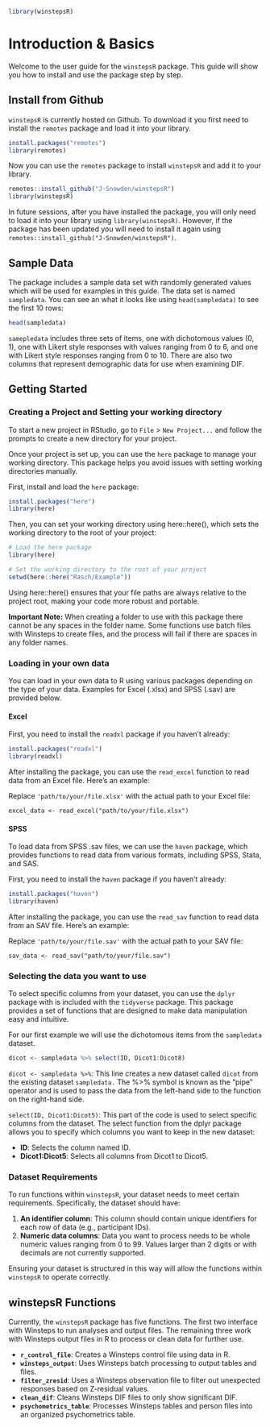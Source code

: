
```r
library(winstepsR) 
```

# Introduction & Basics

Welcome to the user guide for the `winstepsR` package. This guide will show you how to install and use the package step by step.

## Install from Github

`winstepsR` is currently hosted on Github. To download it you first need to install the `remotes` package and load it into your library.

```r
install.packages("remotes")
library(remotes)
```

Now you can use the `remotes` package to install `winstepsR` and add it to your library.

```r
remotes::install_github("J-Snowden/winstepsR")
library(winstepsR)
```

In future sessions, after you have installed the package, you will only need to load it into your library using `library(winstepsR)`. However, if the package has been updated you will need to install it again using `remotes::install_github("J-Snowden/winstepsR")`.

## Sample Data

The package includes a sample data set with randomly generated values which will be used for examples in this guide. The data set is named `sampledata`. You can see an what it looks like using `head(sampledata)` to see the first 10 rows:

```r
head(sampledata)
```

`samepledata` includes three sets of items, one with dichotomous values (0, 1), one with Likert style responses with values ranging from 0 to 6, and one with Likert style responses ranging from 0 to 10. There are also two columns that represent demographic data for use when examining DIF.

## Getting Started

### Creating a Project and Setting your working directory

To start a new project in RStudio, go to `File` > `New Project...` and follow the prompts to create a new directory for your project. 

Once your project is set up, you can use the `here` package to manage your working directory. This package helps you avoid issues with setting working directories manually.

First, install and load the `here` package:

```r
install.packages("here")
library(here)
```

Then, you can set your working directory using here::here(), which sets the working directory to the root of your project:

```r
# Load the here package
library(here)

# Set the working directory to the root of your project
setwd(here::here("Rasch/Example"))
```

Using here::here() ensures that your file paths are always relative to the project root, making your code more robust and portable.

**Important Note:** When creating a folder to use with this package there cannot be any spaces in the folder name. Some functions use batch files with Winsteps to create files, and the process will fail if there are spaces in any folder names.

### Loading in your own data

You can load in your own data to R using various packages depending on the type of your data. Examples for Excel (.xlsx) and SPSS (.sav) are provided below.

#### Excel

First, you need to install the `readxl` package if you haven't already:

```r
install.packages("readxl")
library(readxl)
```

After installing the package, you can use the `read_excel` function to read data from an Excel file. Here's an example:

Replace `'path/to/your/file.xlsx'` with the actual path to your Excel file:

`excel_data <- read_excel("path/to/your/file.xlsx")`

#### SPSS

To load data from SPSS .sav files, we can use the `haven` package, which provides functions to read data from various formats, including SPSS, Stata, and SAS.

First, you need to install the `haven` package if you haven't already:

```r
install.packages("haven")
library(haven)
```

After installing the package, you can use the `read_sav` function to read data from an SAV file. Here's an example:

Replace `'path/to/your/file.sav'` with the actual path to your SAV file:

`sav_data <- read_sav("path/to/your/file.sav")`

### Selecting the data you want to use

To select specific columns from your dataset, you can use the `dplyr` package with is included with the `tidyverse` package. This package provides a set of functions that are designed to make data manipulation easy and intuitive.

For our first example we will use the dichotomous items from the `sampledata` dataset.

```r
dicot <- sampledata %>% select(ID, Dicot1:Dicot8)
```


`dicot <- sampledata %>%`: This line creates a new dataset called `dicot` from the existing dataset `sampledata.` The %>% symbol is known as the "pipe" operator and is used to pass the data from the left-hand side to the function on the right-hand side.

`select(ID, Dicot1:Dicot5)`: This part of the code is used to select specific columns from the dataset. The select function from the dplyr package allows you to specify which columns you want to keep in the new dataset:

- **ID**: Selects the column named ID.
- **Dicot1:Dicot5**: Selects all columns from Dicot1 to Dicot5.

### Dataset Requirements

To run functions within `winstepsR`, your dataset needs to meet certain requirements. Specifically, the dataset should have:

1. **An identifier column**: This column should contain unique identifiers for each row of data (e.g., participant IDs).
2. **Numeric data columns**: Data you want to process needs to be whole numeric values ranging from 0 to 99. Values larger than 2 digits or with decimals are not currently supported.

Ensuring your dataset is structured in this way will allow the functions within `winstepsR` to operate correctly.

## winstepsR Functions

Currently, the `winstepsR` package has five functions. The first two interface with Winsteps to run analyses and output files. The remaining three work with Winsteps output files in R to process or clean data for further use.

- **`r_control_file`**: Creates a Winsteps control file using data in R.
- **`winsteps_output`**: Uses Winsteps batch processing to output tables and files.
- **`filter_zresid`**: Uses a Winsteps observation file to filter out unexpected responses based on Z-residual values.
- **`clean_dif`**: Cleans Winsteps DIF files to only show significant DIF.
- **`psychometrics_table`**: Processes Winsteps tables and person files into an organized psychometrics table.